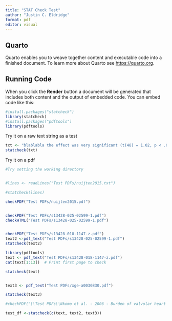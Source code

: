 ```yaml
---
title: "STAT Check Test"
author: "Justin C. Eldridge"
format: pdf
editor: visual
---
```


## Quarto

Quarto enables you to weave together content and executable code into a finished document. To learn more about Quarto see <https://quarto.org>.

## Running Code

When you click the **Render** button a document will be generated that includes both content and the output of embedded code. You can embed code like this:

```r
#install.packages("statcheck")
library(statcheck)
#install.packages("pdftools")
library(pdftools)
```

Try it on a raw text string as a test

```r
txt <- "blablabla the effect was very significant (t(48) = 1.02, p < .05)"
statcheck(txt)
```

Try it on a pdf

```r
#Try setting the working directory


#lines <- readLines("Test PDFs/nuijten2015.txt")

#statcheck(lines)

checkPDF("Test PDFs/nuijten2015.pdf")


checkPDF("Test PDFs/s13428-025-02599-1.pdf")
checkHTML("Test PDFs/s13428-025-02599-1.pdf")


checkPDF("Test PDFs/s13428-018-1147-z.pdf")
text2 <-pdf_text("Test PDFs/s13428-025-02599-1.pdf")
statcheck(text2)

library(pdftools)
text <- pdf_text("Test PDFs/s13428-018-1147-z.pdf")
cat(text[1:13])  # Print first page to check

statcheck(text)


text3 <- pdf_text("Test PDFs/xge-a0030830.pdf")

statcheck(text3)

#checkPDF("\\Test PDFs\\Nkomo et al. - 2006 - Burden of valvular heart diseases a population-ba.pdf")


```

```r
test_df <-statcheck(c(text, text2, text3))
```

